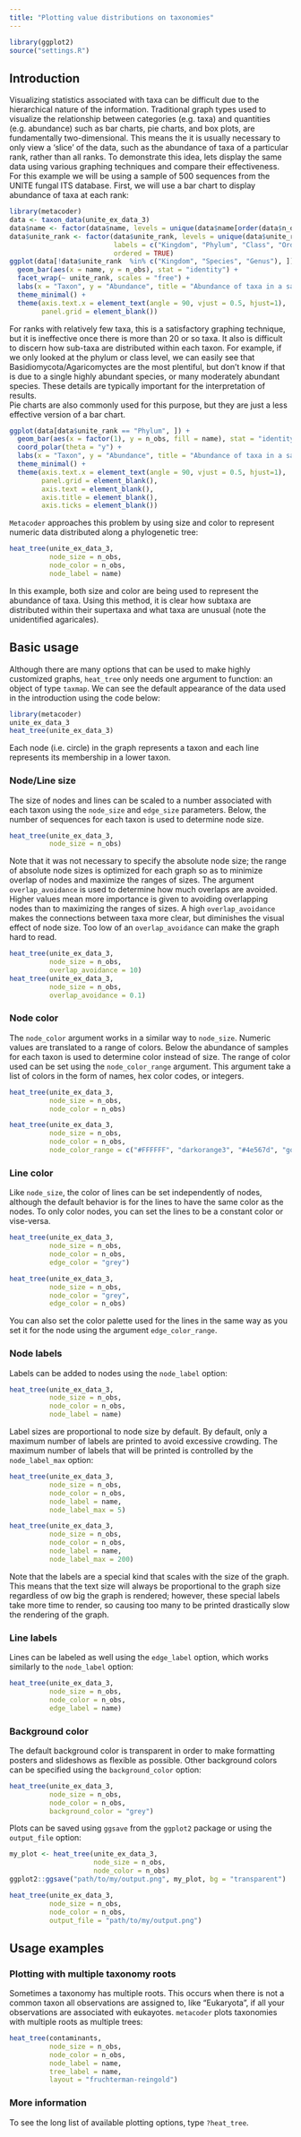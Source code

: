 ```yaml
---
title: "Plotting value distributions on taxonomies"
---
```


```r
library(ggplot2)
source("settings.R")
```

## Introduction

Visualizing statistics associated with taxa can be difficult due to the hierarchical nature of the information.
Traditional graph types used to visualize the relationship between categories (e.g. taxa) and quantities (e.g. abundance) such as bar charts, pie charts, and box plots, are fundamentally two-dimensional. 
This means the it is usually necessary to only view a 'slice' of the data, such as the abundance of taxa of a particular rank, rather than all ranks. 
To demonstrate this idea, lets display the same data using various graphing techniques and compare their effectiveness.
For this example we will be using a sample of 500 sequences from the UNITE fungal ITS database.
First, we will use a bar chart to display abundance of taxa at each rank:


```r
library(metacoder)
data <- taxon_data(unite_ex_data_3)
data$name <- factor(data$name, levels = unique(data$name[order(data$n_obs, decreasing = TRUE)]), ordered = TRUE)
data$unite_rank <- factor(data$unite_rank, levels = unique(data$unite_rank),
                          labels = c("Kingdom", "Phylum", "Class", "Order", "Family", "Genus", "Species"), 
                          ordered = TRUE)
ggplot(data[!data$unite_rank  %in% c("Kingdom", "Species", "Genus"), ]) + 
  geom_bar(aes(x = name, y = n_obs), stat = "identity") +
  facet_wrap(~ unite_rank, scales = "free") +
  labs(x = "Taxon", y = "Abundance", title = "Abundance of taxa in a sample of the UNITE database") +
  theme_minimal() +  
  theme(axis.text.x = element_text(angle = 90, vjust = 0.5, hjust=1), 
        panel.grid = element_blank())
```

For ranks with relatively few taxa, this is a satisfactory graphing technique, but it is ineffective once there is more than 20 or so taxa. 
It also is difficult to discern how sub-taxa are distributed within each taxon. 
For example, if we only looked at the phylum or class level, we can easily see that Basidiomycota/Agaricomyctes are the most plentiful, but don't know if that is due to a single highly abundant species, or many moderately abundant species.
These details are typically important for the interpretation of results.  
Pie charts are also commonly used for this purpose, but they are just a less effective version of a bar chart.

```r
ggplot(data[data$unite_rank == "Phylum", ]) + 
  geom_bar(aes(x = factor(1), y = n_obs, fill = name), stat = "identity") +
  coord_polar(theta = "y") +
  labs(x = "Taxon", y = "Abundance", title = "Abundance of taxa in a sample of the UNITE database") +
  theme_minimal() +  
  theme(axis.text.x = element_text(angle = 90, vjust = 0.5, hjust=1), 
        panel.grid = element_blank(), 
        axis.text = element_blank(),
        axis.title = element_blank(),
        axis.ticks = element_blank())
```


`Metacoder` approaches this problem by using size and color to represent numeric data distributed along a phylogenetic tree:

```r
heat_tree(unite_ex_data_3,
          node_size = n_obs,
          node_color = n_obs,
          node_label = name)
```

In this example, both size and color are being used to represent the abundance of taxa.
Using this method, it is clear how subtaxa are distributed within their supertaxa and what taxa are unusual (note the unidentified agaricales). 


## Basic usage

Although there are many options that can be used to make highly customized graphs, `heat_tree` only needs one argument to function: an object of type `taxmap`.
We can see the default appearance of the data used in the introduction using the code below:

```r
library(metacoder)
unite_ex_data_3
heat_tree(unite_ex_data_3)
```

Each node (i.e. circle) in the graph represents a taxon and each line represents its membership in a lower taxon. 

### Node/Line size

The size of nodes and lines can be scaled to a number associated with each taxon using the `node_size` and `edge_size` parameters. 
Below, the number of sequences for each taxon is used to determine node size.

```r
heat_tree(unite_ex_data_3,
          node_size = n_obs)
```

Note that it was not necessary to specify the absolute node size; the range of absolute node sizes is optimized for each graph so as to minimize overlap of nodes and maximize the ranges of sizes.
The argument `overlap_avoidance` is used to determine how much overlaps are avoided. 
Higher values mean more importance is given to avoiding overlapping nodes than to maximizing the ranges of sizes.
A high `overlap_avoidance` makes the connections between taxa more clear, but diminishes the visual effect of node size.
Too low of an `overlap_avoidance` can make the graph hard to read.

```r
heat_tree(unite_ex_data_3,
          node_size = n_obs,
          overlap_avoidance = 10)
heat_tree(unite_ex_data_3,
          node_size = n_obs,
          overlap_avoidance = 0.1)
```


### Node color

The `node_color` argument works in a similar way to `node_size`.
Numeric values are translated to a range of colors.
Below the abundance of samples for each taxon is used to determine color instead of size.
The range of color used can be set using the `node_color_range` argument. 
This argument take a list of colors in the form of names, hex color codes, or integers. 

```r
heat_tree(unite_ex_data_3,
          node_size = n_obs,
          node_color = n_obs)

heat_tree(unite_ex_data_3,
          node_size = n_obs,
          node_color = n_obs,
          node_color_range = c("#FFFFFF", "darkorange3", "#4e567d", "gold"))
```

### Line color

Like `node_size`, the color of lines can be set independently of nodes, although the default behavior is for the lines to have the same color as the nodes. 
To only color nodes, you can set the lines to be a constant color or vise-versa.

```r
heat_tree(unite_ex_data_3,
          node_size = n_obs,
          node_color = n_obs,
          edge_color = "grey")

heat_tree(unite_ex_data_3,
          node_size = n_obs,
          node_color = "grey",
          edge_color = n_obs)
```

You can also set the color palette used for the lines in the same way as you set it for the node using the argument `edge_color_range`. 

### Node labels 

Labels can be added to nodes using the `node_label` option:

```r
heat_tree(unite_ex_data_3,
          node_size = n_obs,
          node_color = n_obs,
          node_label = name)
```

Label sizes are proportional to node size by default. 
By default, only a maximum number of labels are printed to avoid excessive crowding. 
The maximum number of labels that will be printed is controlled by the `node_label_max` option:

```r
heat_tree(unite_ex_data_3,
          node_size = n_obs,
          node_color = n_obs,
          node_label = name,
          node_label_max = 5)

heat_tree(unite_ex_data_3,
          node_size = n_obs,
          node_color = n_obs,
          node_label = name,
          node_label_max = 200)
```

Note that the labels are a special kind that scales with the size of the graph. 
This means that the text size will always be proportional to the graph size regardless of ow big the graph is rendered; however, these special labels take more time to render, so causing too many to be printed drastically slow the rendering of the graph. 

### Line labels 

Lines can be labeled as well using the `edge_label` option, which works similarly to the `node_label` option:

```r
heat_tree(unite_ex_data_3,
          node_size = n_obs,
          node_color = n_obs,
          edge_label = name)
```


### Background color

The default background color is transparent in order to make formatting posters and slideshows as flexible as possible.
Other background colors can be specified using the `background_color` option:

```r
heat_tree(unite_ex_data_3,
          node_size = n_obs,
          node_color = n_obs,
          background_color = "grey")
```


Plots can be saved using `ggsave` from the `ggplot2` package or using the `output_file` option:

```r
my_plot <- heat_tree(unite_ex_data_3,
                     node_size = n_obs,
                     node_color = n_obs)
ggplot2::ggsave("path/to/my/output.png", my_plot, bg = "transparent")
```

```r
heat_tree(unite_ex_data_3,
          node_size = n_obs,
          node_color = n_obs,
          output_file = "path/to/my/output.png")
```


## Usage examples

### Plotting with multiple taxonomy roots

Sometimes a taxonomy has multiple roots.
This occurs when there is not a common taxon all observations are assigned to, like "Eukaryota", if all your observations are associated with eukayotes.
`metacoder` plots taxonomies with multiple roots as multiple trees:

```r
heat_tree(contaminants,
          node_size = n_obs,
          node_color = n_obs,
          node_label = name,
          tree_label = name,
          layout = "fruchterman-reingold")
```


### More information

To see the long list of available plotting options, type `?heat_tree`.

